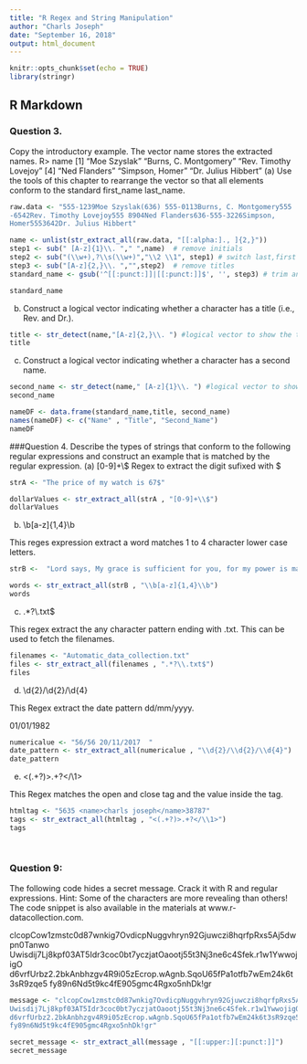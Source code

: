 ```yaml
---
title: "R Regex and String Manipulation"
author: "Charls Joseph"
date: "September 16, 2018"
output: html_document
---
```


```r
knitr::opts_chunk$set(echo = TRUE)
library(stringr)
```

## R Markdown


### Question 3. 
Copy the introductory example. The vector name stores the extracted names.
R> name
[1] "Moe Szyslak" "Burns, C. Montgomery" "Rev. Timothy Lovejoy"
[4] "Ned Flanders" "Simpson, Homer" "Dr. Julius Hibbert"
(a) Use the tools of this chapter to rearrange the vector so that all elements conform to
the standard first_name last_name.

```r
raw.data <- "555-1239Moe Szyslak(636) 555-0113Burns, C. Montgomery555
-6542Rev. Timothy Lovejoy555 8904Ned Flanders636-555-3226Simpson,
Homer5553642Dr. Julius Hibbert"

name <- unlist(str_extract_all(raw.data, "[[:alpha:]., ]{2,}"))
step1 <- sub(" [A-z]{1}\\. "," ",name)  # remove initials
step2 <- sub("(\\w+),?\\s(\\w+)","\\2 \\1", step1) # switch last,first to first last 
step3 <- sub("[A-z]{2,}\\. ","",step2)  # remove titles
standard_name <- gsub('^[[:punct:]]|[[:punct:]]$', '', step3) # trim any punctuations if any. 

standard_name

```

(b) Construct a logical vector indicating whether a character has a title (i.e., Rev. and
Dr.).

```r
title <- str_detect(name,"[A-z]{2,}\\. ") #logical vector to show the title.
title

```



(c) Construct a logical vector indicating whether a character has a second name.

```r

second_name <- str_detect(name," [A-z]{1}\\. ") #logical vector to show the second name. 
second_name

nameDF <- data.frame(standard_name,title, second_name)
names(nameDF) <- c("Name" , "Title", "Second_Name")
nameDF
```



###Question 4. 
Describe the types of strings that conform to the following regular expressions and
construct an example that is matched by the regular expression.
(a) [0-9]+\\$
Regex to extract the digit sufixed with $ 


```r
strA <- "The price of my watch is 67$"

dollarValues <- str_extract_all(strA , "[0-9]+\\$")
dollarValues
```


(b) \\b[a-z]{1,4}\\b

This reges expression extract a word matches 1 to 4 character lower case letters. 
 

```r
strB <-  "Lord says, My grace is sufficient for you, for my power is made perfect in weakness. Therefore I will boast all the more gladly about my weaknesses, so that Christ power may rest on me."

words <- str_extract_all(strB , "\\b[a-z]{1,4}\\b")
words

```



(c) .*?\\.txt$

This regex extract the any character pattern ending with .txt. This can be used to fetch the filenames. 

```r

filenames <- "Automatic_data_collection.txt"
files <- str_extract_all(filenames , ".*?\\.txt$")
files

```

(d) \\d{2}/\\d{2}/\\d{4}

This Regex extract the date pattern dd/mm/yyyy. 

01/01/1982

```r

numericalue <- "56/56 20/11/2017  "
date_pattern <- str_extract_all(numericalue , "\\d{2}/\\d{2}/\\d{4}")
date_pattern

```



(e) <(.+?)>.+?</\\1>

This Regex matches the open and close tag and the value inside the tag. 

```r

htmltag <- "5635 <name>charls joseph</name>38787"
tags <- str_extract_all(htmltag , "<(.+?)>.+?</\\1>")
tags
  
  
```

### Question 9:
The following code hides a secret message. Crack it with R and regular expressions.
Hint: Some of the characters are more revealing than others! The code snippet is also
available in the materials at www.r-datacollection.com.

clcopCow1zmstc0d87wnkig7OvdicpNuggvhryn92Gjuwczi8hqrfpRxs5Aj5dwpn0Tanwo
Uwisdij7Lj8kpf03AT5Idr3coc0bt7yczjatOaootj55t3Nj3ne6c4Sfek.r1w1YwwojigO
d6vrfUrbz2.2bkAnbhzgv4R9i05zEcrop.wAgnb.SqoU65fPa1otfb7wEm24k6t3sR9zqe5
fy89n6Nd5t9kc4fE905gmc4Rgxo5nhDk!gr

```r
message <- "clcopCow1zmstc0d87wnkig7OvdicpNuggvhryn92Gjuwczi8hqrfpRxs5Aj5dwpn0Tanwo
Uwisdij7Lj8kpf03AT5Idr3coc0bt7yczjatOaootj55t3Nj3ne6c4Sfek.r1w1YwwojigO
d6vrfUrbz2.2bkAnbhzgv4R9i05zEcrop.wAgnb.SqoU65fPa1otfb7wEm24k6t3sR9zqe5
fy89n6Nd5t9kc4fE905gmc4Rgxo5nhDk!gr"

secret_message <- str_extract_all(message , "[[:upper:][:punct:]]")
secret_message

```


